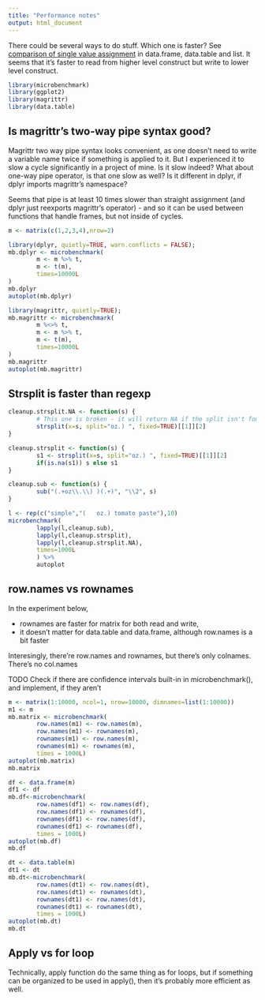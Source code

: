 ```yaml
---
title: "Performance notes"
output: html_document
---
```


There could be several ways to do stuff. Which one is faster?
See [comparison of single value
assignment](https://github.com/gagin/R-tricks/blob/master/compare-dt-df.R)
in data.frame, data.table and list. It seems that it's faster to read from
higher level construct but write to lower level construct.

```r
library(microbenchmark)
library(ggplot2)
library(magrittr)
library(data.table)
```

## Is magrittr's two-way pipe syntax good?

Magrittr two way pipe syntax looks convenient, as one doesn't need to
write a variable name twice if something is applied to it. But I experienced
it to slow a cycle significantly in a project of mine. Is it slow indeed? What
about one-way pipe operator, is that one slow as well? Is it different in dplyr,
if dplyr imports magrittr's namespace?

Seems that pipe is at least 10 times slower than straight assignment (and dplyr
just reexports magrittr's operator) - and so it can be used between functions
that handle frames, but not inside of cycles.

```r
m <- matrix(c(1,2,3,4),nrow=2)

library(dplyr, quietly=TRUE, warn.conflicts = FALSE);
mb.dplyr <- microbenchmark(
        m <- m %>% t,
        m <- t(m),
        times=10000L
)
mb.dplyr
autoplot(mb.dplyr)

library(magrittr, quietly=TRUE);
mb.magrittr <- microbenchmark(
        m %<>% t,
        m <- m %>% t,
        m <- t(m),
        times=10000L
)
mb.magrittr
autoplot(mb.magrittr)
```

## Strsplit is faster than regexp

```r
cleanup.strsplit.NA <- function(s) {
        # This one is broken - it will return NA if the split isn't found
        strsplit(x=s, split="oz.) ", fixed=TRUE)[[1]][2]
}

cleanup.strsplit <- function(s) {
        s1 <- strsplit(x=s, split="oz.) ", fixed=TRUE)[[1]][2]
        if(is.na(s1)) s else s1
}

cleanup.sub <- function(s) {
        sub("(.+oz\\.\\) )(.+)", "\\2", s)
}

l <- rep(c("simple","(   oz.) tomato paste"),10)
microbenchmark(
        lapply(l,cleanup.sub),
        lapply(l,cleanup.strsplit),
        lapply(l,cleanup.strsplit.NA),
        times=1000L
        ) %>%
        autoplot
```

## row.names vs rownames

In the experiment below,

* rownames are faster for matrix for both read and write,
* it doesn't matter for data.table and data.frame, although row.names is a bit
faster

Interesingly, there're row.names and rownames, but there's only colnames.
There's no col.names

TODO Check if there are confidence intervals built-in in microbenchmark(),
and implement, if they aren't

```r
m <- matrix(1:10000, ncol=1, nrow=10000, dimnames=list(1:10000))
m1 <- m
mb.matrix <- microbenchmark(
        row.names(m1) <- row.names(m),
        row.names(m1) <- rownames(m),
        rownames(m1) <- row.names(m),
        rownames(m1) <- rownames(m),
        times = 1000L)     
autoplot(mb.matrix)
mb.matrix

df <- data.frame(m)
df1 <- df
mb.df<-microbenchmark(
        row.names(df1) <- row.names(df),
        row.names(df1) <- rownames(df),
        rownames(df1) <- row.names(df),
        rownames(df1) <- rownames(df),
        times = 1000L)
autoplot(mb.df)
mb.df

dt <- data.table(m)
dt1 <- dt
mb.dt<-microbenchmark(
        row.names(dt1) <- row.names(dt),
        row.names(dt1) <- rownames(dt),
        rownames(dt1) <- row.names(dt),
        rownames(dt1) <- rownames(dt),
        times = 1000L)
autoplot(mb.dt)
mb.dt
```

## Apply vs for loop

Technically, apply function do the same thing as for loops, but if something
can be organized to be used in apply(), then it's probably more efficient
as well.